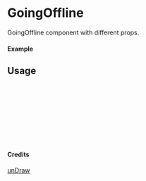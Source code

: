 
<Meta of={GoingOffline} title="unDraw/GoingOffline" />

# GoingOffline

GoingOffline component with different props.

#### Example

<Canvas of={GoingOffline.Primary} />

## Usage

```ts
import { GoingOffline } from "yadl-ui";

const Example = () => {
  return (
      <GoingOffline />
  );
};

export default Example;
```

#### Credits
[unDraw](https://undraw.co/illustrations)
